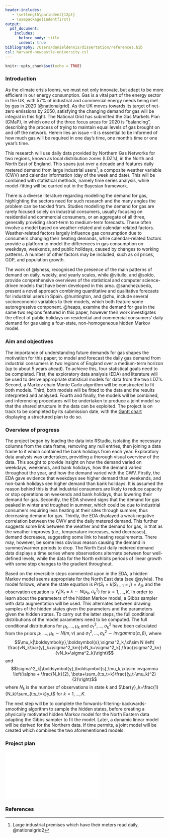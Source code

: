 ```yaml
---
header-includes:
   - \setlength\parindent{12pt}
   - \usepackage{indentfirst}
output: 
  pdf_document:
    includes:
      before_body: title
      indent: true
bibliography: /Users/danieldennis/dissertation/references.bib
csl: harvard-newcastle-university.csl
---
```


```r
knitr::opts_chunk$set(echo = TRUE)
```

### Introduction

As the climate crisis looms, we must not only innovate, but adapt to be more efficient in our energy consumption. Gas is a vital part of the energy sector in the UK, with 57% of industrial and commercial energy needs being met by gas in 2020 [@nationalgrid]. As the UK moves towards its target of net-zero emissions by 2050, satisfying the changing demand for gas will be integral in this fight. The National Grid has submitted the Gas Markets Plan (GMaP), in which one of the three focus areas for 2020 is “balancing”, describing the process of trying to maintain equal levels of gas brought on and off the network. Herein lies an issue – it is essential to be informed of how much gas will be required in one day’s time, one month’s time or one year’s time.

This research will use daily data provided by Northern Gas Networks for two regions, known as local distribution zones (LDZ’s), in the North and North East of England. This spans just over a decade and features daily metered demand from large industrial users[^1], a composite weather variable (CWV) and calendar information (day of the week and date). This will be combined with statistical methods, namely time series analysis, while model-fitting will be carried out in the Bayesian framework.

There is a diverse literature regarding modelling the demand for gas, highlighting the sectors need for such research and the many angles the problem can be tackled from. Studies modelling the demand for gas are rarely focused solely on industrial consumers, usually focusing on residential and commercial consumers, or an aggregate of all three, generally providing short-term to medium-term forecasts. These often involve a model based on weather-related and calendar-related factors. Weather-related factors largely influence gas consumption due to consumers changing their heating demands, while calendar-related factors provide a platform to model the differences in gas consumption on weekdays, weekends, and public holidays, caused by changes to working patterns. A number of other factors may be included, such as oil prices, GDP, and population growth.

The work of @lyness, recognised the presence of the main patterns of demand on daily, weekly, and yearly scales, while @vitullo, and @soldo, provide comprehensive overviews of the statistical and computer science-driven models that have been developed in this area. @sanchezubeda, present a novel approach combining quantitative and qualitative forecasts for industrial users in Spain. @huntington, and @zhu, include several socioeconomic variables to their models, which both feature some autoregressive component. @heaps, examine the demand for gas in the same two regions featured in this paper, however their work investigates the effect of public holidays on residential and commercial consumers' daily demand for gas using a four-state, non-homogeneous hidden Markov model.

### Aim and objectives

The importance of understanding future demands for gas  shapes the motivation for this paper; to model and forecast the daily gas demand from industrial consumers in two regions of England over a medium-term horizon (up to about 5 years ahead). To achieve this, four statistical goals need to be completed. First, the exploratory data analysis (EDA) and literature will be used to derive appropriate statistical models for data from the two LDZ’s. Second, a Markov chain Monte Carlo algorithm will be constructed to fit both models. Third, both models will be fitted to the data and the results interpreted and analysed. Fourth and finally, the models will be combined, and inferencing procedures will be undertaken to produce a joint model so that the shared structure in the data can be exploited. The project is on track to be completed by its submission date, with the [Gantt chart](#pp) displaying a structured plan to do so.

### Overview of progress

The project began by loading the data into RStudio, isolating the necessary columns from the data frame, removing any null entries, then joining a data frame to it which contained the bank holidays from each year. Exploratory data analysis was undertaken, providing a thorough visual overview of the data. This sought to provide insight on how the demand varied on weekdays, weekends, and bank holidays, how the demand varied throughout the year, and how the demand varied with the CWV. Firstly, the EDA gave evidence that weekdays see higher demand than weekends, and non-bank holidays see higher demand than bank holidays. It is assumed the reason behind this is that industrial consumers are likely to reduce capacity or stop operations on weekends and bank holidays, thus lowering their demand for gas. Secondly, the EDA showed signs that the demand for gas peaked in winter and troughed in summer, which could be due to industrial consumers requiring less heating at their sites through summer, thus decreasing demand for gas. Thirdly, the EDA displayed a weak negative correlation between the CWV and the daily metered demand. This further suggests some link between the weather and the demand for gas, in that as the weather improves (i.e., temperature increases, wind decreases), demand decreases, suggesting some link to heating requirements. There may, however, be some less obvious reason causing the demand in summer/warmer periods to drop. The North East daily metered demand data displays a time series where observations alternate between four well-defined levels, while the data for the North exhibits periods of linear growth with some step changes to the gradient throughout.

Based on the reversible steps commented upon in the EDA, a hidden Markov model seems appropriate for the North East data (see @sylvia). The model follows, where the state equation is $Pr(S_t=k|S_{t-1}=j)=\lambda_{jk}$ and the observation equation is $Y_t|S_t=k\sim N(\mu_k,\sigma^2_k)$ for $k=1,...,K$. In order to learn about the parameters of the hidden Markov model, a Gibbs sampler with data augmentation will be used. This alternates between drawing samples of the hidden states given the parameters and the parameters given the hidden states. To carry out the latter steps, the full conditional distributions of the model parameters need to be computed. The full conditional distributions for $\mu_1,...,\mu_k$ and $\sigma^2_1,...,\sigma^2_k$ have been calculated from the priors $\mu_1,...,\mu_k \sim N(m,v)$ and $\sigma^2_1,...,\sigma^2_k\sim invgamma(\alpha, \beta)$, where
$$\mu_k|\boldsymbol{y},\boldsymbol{s},\sigma^2_k,\xi\sim N \left(
\frac{vN_k\bar{y}_k+\sigma^2_km}{vN_k+\sigma^2_k},\frac{\sigma^2_kv}{vN_k+\sigma^2_k}\right)$$
and
$$\sigma^2_k|\boldsymbol{y},\boldsymbol{s},\mu_k,\xi\sim invgamma \left(\alpha + \frac{N_k}{2}, \beta+\sum_{t:s_t=k}\frac{(y_t-\mu_k)^2}{2}\right)$$
where $N_k$ is the number of observations in state $k$ and $\bar{y}_k=\frac{1}{N_k}\sum_{t:s_t=k}y_t$ for $k=1,...,K$.

The next step will be to complete the forwards-filtering-backwards-smoothing algorithm to sample the hidden states, before creating a physically motivated hidden Markov model for the North Eastern data adapting the Gibbs sampler to fit the model. Later, a dynamic linear model will be derived for the Northern data. If time permits, a joint model will be created which combines the two aforementioned models.

[^1]: Large industrial premises which have their meters read daily, @nationalgrid2


### Project plan {#pp}

![title](Dissertation_gantt.pdf)
\newpage

### References

